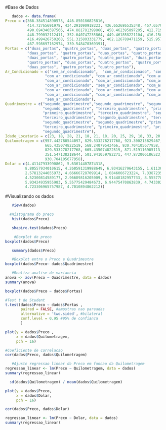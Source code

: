 
#Base de Dados

```{r}
   dados <- data.frame(
Preco = c(368.384514890573, 446.850186825816, 
          414.72765691978, 434.291090918223, 436.652686535348, 457.65797344255, 
          490.694346597566, 474.881781399868, 458.462395897205, 412.719412673294, 
          448.799032112411, 352.040747235864, 449.461858221104, 416.150953927119, 
          416.499426750268, 551.315803331779, 462.126789471159, 515.957335395508, 
          467.598697162974, 339.548470369391), 
Portas = c("duas_portas", "quatro_portas", "duas_portas", "quatro_portas", "quatro_portas", 
          "duas_portas", "quatro_portas", "duas_portas", "quatro_portas", 
          "duas_portas", "quatro_portas", "quatro_portas", "duas_portas", 
          "quatro_portas", "duas_portas", "quatro_portas", "quatro_portas", 
          "duas_portas", "quatro_portas", "quatro_portas"),
Ar_Condicionado = c("sem_ar_condicionado",  "com_ar_condicionado", "com_ar_condicionado", "com_ar_condicionado", 
                  "com_ar_condicionado", "com_ar_condicionado", "com_ar_condicionado", 
                  "com_ar_condicionado", "com_ar_condicionado", "com_ar_condicionado", 
                  "com_ar_condicionado", "sem_ar_condicionado", "com_ar_condicionado", 
                  "com_ar_condicionado", "com_ar_condicionado", "com_ar_condicionado", 
                  "com_ar_condicionado", "com_ar_condicionado", "com_ar_condicionado", 
                  "sem_ar_condicionado"),
Quadrimestre = c("segundo_quadrimestre","segundo_quadrimestre", "segundo_quadrimestre", "segundo_quadrimestre", 
                 "segundo_quadrimestre", "terceiro_quadrimestre", "primeiro_quadrimestre", 
                 "primeiro_quadrimestre", "terceiro_quadrimestre", "segundo_quadrimestre", 
                 "terceiro_quadrimestre", "segundo_quadrimestre", "terceiro_quadrimestre", 
                 "segundo_quadrimestre", "segundo_quadrimestre", "primeiro_quadrimestre", 
                 "terceiro_quadrimestre", "primeiro_quadrimestre", "primeiro_quadrimestre", 
                 "segundo_quadrimestre"), 
Idade_Locatario = c(23, 18, 28, 21, 18, 21, 18, 20, 25, 29, 18, 33, 20, 21, 18, 21, 18, 20, 25, 29),
Quilometragem = c(957.442780544097, 829.533278217768, 923.300215829467, 871.519116905113, 930.704105677958, 554.696695914233, 501.941059782271, 
                  665.435074822519, 568.24079543466, 930.704105677958, 554.696695914233, 
                  829.533278217768, 665.435074822519, 871.519116905113, 930.704105677958, 
                  351.547138218644, 501.941059782271, 447.872006186523, 568.24079543466, 
                  930.704105677958), 
Dolar = c(4.41147933990862, 5.63014407874318, 
         8.80557934010615, 4.260591319988649, 6.93416279643155, 1.61130694543154, 
         2.57813244655973, 4.66666728709914, 1.6846066723224, 7.33872353619711, 
         4.52300814589177, 2.96689816205009, 9.91448182957733, 8.55577847959413, 
         5.93424935955983, 5.55775429484673, 6.94475470863839, 4.74330294976712, 
         4.723306965757987, 4.7010894862212))
```


#Visualizando os dados

```{r}
   View(dados)
```



```{r}
  #Histograma do preco
   hist(dados$Preco)

   shapiro.test(dados$Preco)
```



```{r}
    #Boxplot do preco
boxplot(dados$Preco)
```

```{r}
   summary(dados$Preco)
```

```{r}
   #Boxplot entre o Preco e Quadrimestre
boxplot(dados$Preco~ dados$Quadrimestre)

```


```{r}
   #Realiza analise de variancia
anova <- aov(Preco ~ Quadrimestre, data = dados)
summary(anova)
```
```{r}
boxplot(dados$Preco ~ dados$Portas)

#Test t de Student
t.test(dados$Preco ~ dados$Portas , 
       paired = FALSE, #amostras nao pareadas
       alternative = 'two.sided', #bilateral
       conf.level = 0.95 #95% de confianca
       )


```


```{r}
plot(y = dados$Preco ,
     x = dados$Quilometragem,
     pch = 16)

#Coeficiente de correlacao
cor(dados$Preco, dados$Quilometragem)
```


```{r}
   #Ajuste regressao linear do Preco em funcao da Quilometragem
regressao_linear <- lm(Preco ~ Quilometragem, data = dados)
summary(regressao_linear)
```
```{r}
  sd(dados$Quilometragem) / mean(dados$Quilometragem)
```

```{r}
plot(y = dados$Preco,
     x = dados$Dolar,
     pch = 16)

cor(dados$Preco, dados$Dolar)
```


```{r}
regressao_linear <- lm(Preco ~ Dolar, data = dados)
summary(regressao_linear)

```











